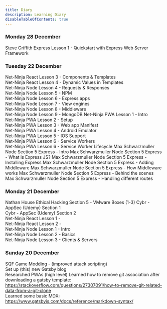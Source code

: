 ```yaml
---
title: Diary
description: Learning Diary
disableTableOfContents: true
---
```


### Monday 28 December

Steve Griffith Express Lesson 1 - Quickstart with Express Web Server Framework

### Tuesday 22 December

Net-Ninja React Lesson 3 - Components & Templates  
Net-Ninja React Lesson 4 - Dynamic Values in Templates  
Net-Ninja Node Lesson 4 - Requests & Responses  
Net-Ninja Node Lesson 5 - NPM  
Net-Ninja Node Lesson 6 - Express apps  
Net-Ninja Node Lesson 7 - View engines  
Net-Ninja Node Lesson 8 - Middleware  
Net-Ninja Node Lesson 9 - MongoDB
Net-Ninja PWA Lesson 1 - Intro  
Net-Ninja PWA Lesson 2 - Setup  
Net-Ninja PWA Lesson 3 - Web app Manifest  
Net-Ninja PWA Lesson 4 - Android Emulator  
Net-Ninja PWA Lesson 5 - IOS Support  
Net-Ninja PWA Lesson 6 - Service Workers  
Net-Ninja PWA Lesson 6 - Service Worker Lifecycle
Max Schwarzmuller Node Section 5 Express - Intro
Max Schwarzmuller Node Section 5 Express - What is Express JS?
Max Schwarzmuller Node Section 5 Express - Installing Express
Max Schwarzmuller Node Section 5 Express - Adding Middleware
Max Schwarzmuller Node Section 5 Express - How Middleware works
Max Schwarzmuller Node Section 5 Express - Behind the scenes
Max Schwarzmuller Node Section 5 Express - Handling different routes

### Monday 21 December

Nathan House Ethical Hacking Section 5 - VMware Boxes (1-3)
Cybr - AppSec (Udemy) Section 1  
Cybr - AppSec (Udemy) Section 2  
Net-Ninja React Lesson 1 -  
Net-Ninja React Lesson 2 -  
Net-Ninja Node Lesson 1 - Intro  
Net-Ninja Node Lesson 2 - Basics  
Net-Ninja Node Lesson 3 - Clients & Servers

### Sunday 20 December

SQF Game Modding - (improved attack scripting)  
Set up (this) new Gatsby blog  
Researched PWAs (high level)
Learned how to remove git association after downloading a gatsby template:  
https://stackoverflow.com/questions/27307091/how-to-remove-git-related-data-from-a-git-clone  
Learned some basic MDX:  
https://www.gatsbyjs.com/docs/reference/markdown-syntax/

